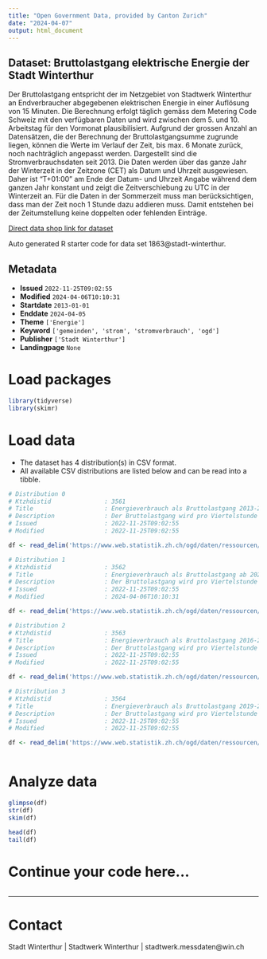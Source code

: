 ```yaml
---
title: "Open Government Data, provided by Canton Zurich"
date: "2024-04-07"
output: html_document
---
```


## Dataset: Bruttolastgang elektrische Energie der Stadt Winterthur

Der Bruttolastgang entspricht der im Netzgebiet von Stadtwerk Winterthur an Endverbraucher abgegebenen elektrischen Energie in einer Auflösung von 15 Minuten. Die Berechnung erfolgt täglich gemäss dem Metering Code Schweiz mit den verfügbaren Daten und wird zwischen dem 5. und 10. Arbeitstag für den Vormonat plausibilisiert. Aufgrund der grossen Anzahl an Datensätzen, die der Berechnung der Bruttolastgangsumme zugrunde liegen, können die Werte im Verlauf der Zeit, bis max. 6 Monate zurück, noch nachträglich angepasst werden. Dargestellt sind die Stromverbrauchsdaten seit 2013. 
Die Daten werden über das ganze Jahr der Winterzeit in der Zeitzone (CET) als Datum und Uhrzeit ausgewiesen. Daher ist "T+01:00" am Ende der Datum- und Uhrzeit Angabe während dem ganzen Jahr konstant und zeigt die Zeitverschiebung zu UTC in der Winterzeit an. Für die Daten in der Sommerzeit muss man berücksichtigen, dass man der Zeit noch 1 Stunde dazu addieren muss. Damit entstehen bei der Zeitumstellung keine doppelten oder fehlenden Einträge.

[Direct data shop link for dataset](https://www.zh.ch/de/politik-staat/statistik-daten/datenkatalog.html#/datasets/1863@stadt-winterthur)

Auto generated R starter code for data set 1863@stadt-winterthur.

## Metadata

- **Issued** `2022-11-25T09:02:55`
- **Modified** `2024-04-06T10:10:31`
- **Startdate** `2013-01-01`
- **Enddate** `2024-04-05`
- **Theme** `['Energie']`
- **Keyword** `['gemeinden', 'strom', 'stromverbrauch', 'ogd']`
- **Publisher** `['Stadt Winterthur']`
- **Landingpage** `None`


# Load packages

```r

library(tidyverse)
library(skimr)

```

# Load data

-   The dataset has 4 distribution(s) in CSV format.
-   All available CSV distributions are listed below and can be read into a tibble.

```r

# Distribution 0
# Ktzhdistid               : 3561
# Title                    : Energieverbrauch als Bruttolastgang 2013-2015
# Description              : Der Bruttolastgang wird pro Viertelstunde in Kilowattstunden zusammengefasst.
# Issued                   : 2022-11-25T09:02:55
# Modified                 : 2022-11-25T09:02:55

df <- read_delim('https://www.web.statistik.zh.ch/ogd/daten/ressourcen/KTZH_00001863_00003561.csv')

# Distribution 1
# Ktzhdistid               : 3562
# Title                    : Energieverbrauch als Bruttolastgang ab 2022
# Description              : Der Bruttolastgang wird pro Viertelstunde in Kilowattstunden zusammengefasst.
# Issued                   : 2022-11-25T09:02:55
# Modified                 : 2024-04-06T10:10:31

df <- read_delim('https://www.web.statistik.zh.ch/ogd/daten/ressourcen/KTZH_00001863_00003562.csv')

# Distribution 2
# Ktzhdistid               : 3563
# Title                    : Energieverbrauch als Bruttolastgang 2016-2018
# Description              : Der Bruttolastgang wird pro Viertelstunde in Kilowattstunden zusammengefasst.
# Issued                   : 2022-11-25T09:02:55
# Modified                 : 2022-11-25T09:02:55

df <- read_delim('https://www.web.statistik.zh.ch/ogd/daten/ressourcen/KTZH_00001863_00003563.csv')

# Distribution 3
# Ktzhdistid               : 3564
# Title                    : Energieverbrauch als Bruttolastgang 2019-2021
# Description              : Der Bruttolastgang wird pro Viertelstunde in Kilowattstunden zusammengefasst.
# Issued                   : 2022-11-25T09:02:55
# Modified                 : 2022-11-25T09:02:55

df <- read_delim('https://www.web.statistik.zh.ch/ogd/daten/ressourcen/KTZH_00001863_00003564.csv')



```

# Analyze data

```r

glimpse(df)
str(df)
skim(df)

head(df)
tail(df)

```

# Continue your code here...

```r

```

------------------------------------------------------------------------

# Contact

Stadt Winterthur | Stadtwerk Winterthur | stadtwerk.messdaten@win.ch
